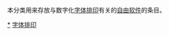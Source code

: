 {{Portal|自由软件}}
本分类用来存放与数字化[[字体排印学|字体排印]]有关的[[自由软件|自由软件]]的条目。

[[Category:字体排印软件|*]]
[[Category:自由應用軟體|字体排印]]